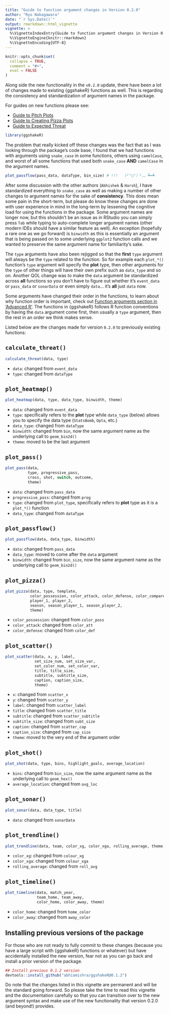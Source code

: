 ```yaml
---
title: "Guide to function argument changes in Version 0.2.0"
author: "Ryo Nakagawara"
date: "`r Sys.Date()`"
output: rmarkdown::html_vignette
vignette: >
  %\VignetteIndexEntry{Guide to function argument changes in Version 0.2.0}
  %\VignetteEngine{knitr::rmarkdown}
  %\VignetteEncoding{UTF-8}
---
```


```r
knitr::opts_chunk$set(
  collapse = TRUE,
  comment = "#>",
  eval = FALSE
)
```

Along side the new functionality in the `v0.2.0` update, there have been a lot of changes made to existing {ggshakeR} functions as well. This is regarding the consistency and standardization of argument names in the package.

For guides on new functions please see:

* [Guide to Pitch Plots](https://abhiamishra.github.io/ggshakeR/articles/Guide_to_Pitch_Plots.html)
* [Guide to Creating Pizza Plots](https://abhiamishra.github.io/ggshakeR/articles/Guide_to_PizzaPlots.html)
* [Guide to Expected Threat](https://abhiamishra.github.io/ggshakeR/articles/Guide_to_Exp_Threat.html)

```r
library(ggshakeR)
```

The problem that really kicked off these changes was the fact that as I was looking through the package's code base, I found that we had functions with arguments using `snake_case` in some functions, others using `camelCase`, and worst of all some functions that used both `snake_case` __AND__ `camelCase` in the argument names.

```r
plot_passflow(pass_data, dataType, bin_size) # !!!   (╯°□°）╯︵ ┻━┻
```

After some discussion with the other authors (`Abhishek` & `Harsh`), I have standardized everything to `snake_case` as well as making a number of other changes to argument names for the sake of __consistency__. This does mean some pain in the short-term, but please do know these changes are done with user experience in mind in the long-term by lessening the cognitive load for using the functions in the package. Some argument names are longer now, but this shouldn't be an issue as in RStudio you can simply press `Tab` while typing to auto-complete longer argument names (other modern IDEs should have a similar feature as well). An exception (hopefully a rare one as we go forward) is `binwidth` as this is essentially an argument that is being passed on to some underlying `ggplot2` function calls and we wanted to preserve the same argument name for familiarity's sake. 

The `type` arguments have also been rejigged so that the **first** `type` argument will always be the `type` related to the function. So for example each `plot_*()` function's `type` argument will specify the **plot** type, then other arguments for the `type` of other things will have their own prefix such as `data_type` and so on. Another QOL change was to make the `data` argument be standardized across **all** functions so you don't have to figure out whether it's `event_data` or `pass_data` or `sonarData` or even simply `data`... it's __all__ just `data` now.

Some arguments have changed their order in the functions, to learn about why function order is important, check out [Function arguments section in 'Advanced R'](http://adv-r.had.co.nz/Functions.html#function-arguments). The functions in {ggshakeR} follows R function conventions by having the `data` argument come first, then usually a `type` argument, then the rest in an order we think makes sense.

Listed below are the changes made for version `0.2.0` to previously existing functions:

## `calculate_threat()`

```r
calculate_threat(data, type)
```

- `data`: changed from `event_data`
- `type`: changed from `dataType`

## `plot_heatmap()`

```r
plot_heatmap(data, type, data_type, binwidth, theme)
```

* `data`: changed from `event_data`
* `type`: specifically refers to the **plot** type while `data_type` (below) allows you to specify the data type (`StatsBomb`, `Opta`, etc.)
* `data_type`: changed from `dataType`
* `binwidth`: changed from `bin`, now the same argument name as the underlying call to `geom_bin2d()`
* `theme`: moved to be the last argument

## `plot_pass()`

```r
plot_pass(data, 
          type, progressive_pass, 
          cross, shot, switch, outcome, 
          theme)
```

* `data`: changed from `pass_data`
* `progressive_pass`: changed from `prog`
* `type`: changed from `plot_type`, specifically refers to **plot** type as it is a `plot_*()` function
* `data_type`: changed from `dataType`

## `plot_passflow()`

```r
plot_passflow(data, data_type, binwidth)
```

* `data`: changed from `pass_data`
* `data_type`: moved to come after the `data` argument
* `binwidth`: changed from `bin_size`, now the same argument name as the underlying call to `geom_bin2d()`

## `plot_pizza()`

```r
plot_pizza(data, type, template, 
           color_possession, color_attack, color_defense, color_compare,
           player_1, player_2, 
           season, season_player_1, season_player_2, 
           theme)
```

* `color_possession`: changed from `color_poss`
* `color_attack`: changed from `color_att`
* `color_defense`: changed from `color_def`

## `plot_scatter()`

```r
plot_scatter(data, x, y, label,
             set_size_num, set_size_var,
             set_color_num, set_color_var,
             title, title_size,
             subtitle, subtitle_size,
             caption, caption_size,
             theme)
```

* `x`: changed from `scatter_x`
* `y`: changed from `scatter_y`
* `label`: changed from `scatter_label`
* `title`: changed from `scatter_title`
* `subtitle`: changed from `scatter_subtitle`
* `subtitle_size`: changed from `subt_size`
* `caption`: changed from `scatter_cap`
* `caption_size`: changed from `cap_size`
* `theme`: moved to the very end of the argument order

## `plot_shot()`

```r
plot_shot(data, type, bins, highlight_goals, average_location)
```

* `bins`: changed from `bin_size`, now the same argument name as the underlying call to `geom_hex()`
* `average_location`: changed from `avg_loc`

## `plot_sonar()`

```r
plot_sonar(data, data_type, title)
```

* `data`: changed from `sonarData`

## `plot_trendline()`

```r
plot_trendline(data, team, color_xg, color_xga, rolling_average, theme)
```

* `color_xg`: changed from `colour_xg`
* `color_xga`: changed from `colour_xga`
* `rolling_average`: changed from `roll_avg`

## `plot_timeline()`

```r
plot_timeline(data, match_year, 
              team_home, team_away,
              color_home, color_away, theme)
```

* `color_home`: changed from `home_color`
* `color_away`: changed from `away_color`

## Installing previous versions of the package

For those who are not ready to fully commit to these changes (because you have a large script with {ggshakeR} functions or whatever) but have accidentally installed the new version, fear not as you can go back and install a prior version of the package.

```r
## Install previous 0.1.2 version
devtools::install_github("abhiamishra/ggshakeR@0.1.2")
```

Do note that the changes listed in this vignette are permanent and will be the standard going forward. So please take the time to read this vignette and the documentation carefully so that you can transition over to the new argument syntax and make use of the new functionality that version 0.2.0 (and beyond!) provides. 
